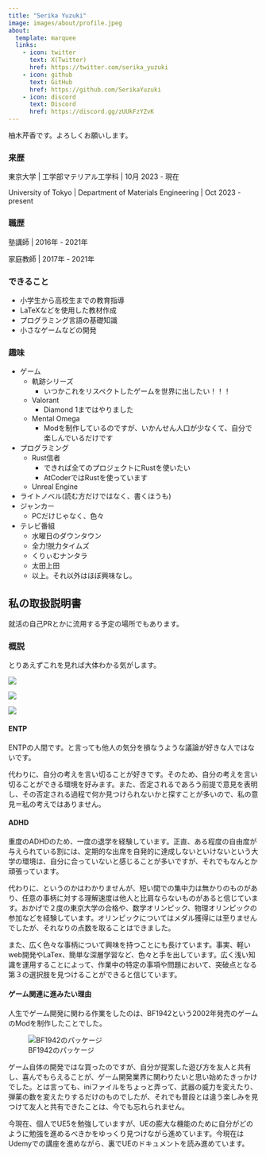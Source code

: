 ```yaml
---
title: "Serika Yuzuki"
image: images/about/profile.jpeg
about:
  template: marquee
  links:
    - icon: twitter
      text: X(Twitter)
      href: https://twitter.com/serika_yuzuki
    - icon: github
      text: GitHub
      href: https://github.com/SerikaYuzuki
    - icon: discord
      text: Discord
      href: https://discord.gg/zUUkFzYZvK
---
```


:::{#hero-heading}

柚木芹香です。よろしくお願いします。

### 来歴

東京大学 | 工学部マテリアル工学科 | 10月 2023 - 現在

University of Tokyo | Department of Materials Engineering | Oct 2023 - present

### 職歴

塾講師 | 2016年 - 2021年

家庭教師 | 2017年 - 2021年

### できること

- 小学生から高校生までの教育指導
- LaTeXなどを使用した教材作成
- プログラミング言語の基礎知識
- 小さなゲームなどの開発

### 趣味

- ゲーム
  - 軌跡シリーズ
    - いつかこれをリスペクトしたゲームを世界に出したい！！！
  - Valorant
    - Diamond 1まではやりました
  - Mental Omega
    - Modを制作しているのですが、いかんせん人口が少なくて、自分で楽しんでいるだけです
- プログラミング
  - Rust信者
    - できれば全てのプロジェクトにRustを使いたい
    - AtCoderではRustを使っています
  - Unreal Engine
- ライトノベル(読む方だけではなく、書くほうも)
- ジャンカー
  - PCだけじゃなく、色々
- テレビ番組
  - 水曜日のダウンタウン
  - 全力!脱力タイムズ
  - くりぃむナンタラ
  - 太田上田
  - 以上。それ以外はほぼ興味なし。

## 私の取扱説明書

就活の自己PRとかに流用する予定の場所でもあります。

### 概説

とりあえずこれを見れば大体わかる気がします。

::: {layout-ncol=2}

![](images/about/summary.png)

![](images/about/ketten.png)

:::

::: {layout-ncol=2}

![](images/about/chousho.png)

:::

#### ENTP

ENTPの人間です。と言っても他人の気分を損なうような議論が好きな人ではないです。

代わりに、自分の考えを言い切ることが好きです。そのため、自分の考えを言い切ることができる環境を好みます。また、否定されるであろう前提で意見を表明し、その否定される過程で何か見つけられないかと探すことが多いので、私の意見＝私の考えではありません。

#### ADHD

重度のADHDのため、一度の退学を経験しています。正直、ある程度の自由度が与えられている割には、定期的な出席を自発的に達成しないといけないという大学の環境は、自分に合っていないと感じることが多いですが、それでもなんとか頑張っています。

代わりに、というのかはわかりませんが、短い間での集中力は無かりのものがあり、任意の事柄に対する理解速度は他人と比肩ならないものがあると信じています。おかげで２度の東京大学の合格や、数学オリンピック、物理オリンピックの参加などを経験しています。オリンピックについてはメダル獲得には至りませんでしたが、それなりの点数を取ることはできました。

また、広く色々な事柄について興味を持つことにも長けています。事実、軽いweb開発やLaTex、簡単な深層学習など、色々と手を出しています。広く浅い知識を運用することによって、作業中の特定の事項や問題において、突破点となる第３の選択肢を見つけることができると信じています。

#### ゲーム関連に進みたい理由

人生でゲーム開発に関わる作業をしたのは、BF1942という2002年発売のゲームのModを制作したことでした。

:::{.column-margin}

![BF1942のパッケージ](images/about/BF1942.jpg)

:::

ゲーム自体の開発ではな買ったのですが、自分が提案した遊び方を友人と共有し、喜んでもらえることが、ゲーム開発業界に関わりたいと思い始めたきっかけでした。とは言っても、iniファイルをちょっと弄って、武器の威力を変えたり、弾薬の数を変えたりするだけのものでしたが、それでも普段とは違う楽しみを見つけて友人と共有できたことは、今でも忘れられません。

今現在、個人でUE5を勉強していますが、UEの膨大な機能のために自分がどのように勉強を進めるべきかをゆっくり見つけながら進めています。今現在はUdemyでの講座を進めながら、裏でUEのドキュメントを読み進めています。




:::
